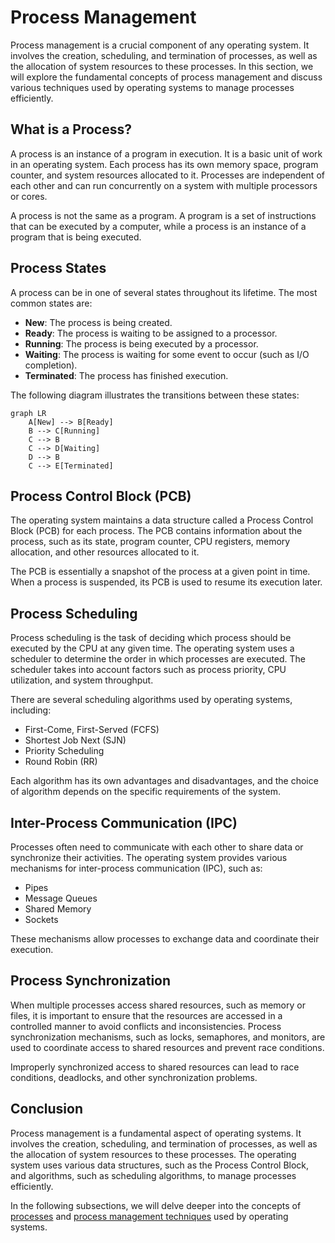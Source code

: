 
# Process Management

Process management is a crucial component of any operating system. It involves the creation, scheduling, and termination of processes, as well as the allocation of system resources to these processes. In this section, we will explore the fundamental concepts of process management and discuss various techniques used by operating systems to manage processes efficiently.

## What is a Process?

A process is an instance of a program in execution. It is a basic unit of work in an operating system. Each process has its own memory space, program counter, and system resources allocated to it. Processes are independent of each other and can run concurrently on a system with multiple processors or cores.

<Callout type="info">
  A process is not the same as a program. A program is a set of instructions that can be executed by a computer, while a process is an instance of a program that is being executed.
</Callout>

## Process States

A process can be in one of several states throughout its lifetime. The most common states are:

- **New**: The process is being created.
- **Ready**: The process is waiting to be assigned to a processor.
- **Running**: The process is being executed by a processor.
- **Waiting**: The process is waiting for some event to occur (such as I/O completion).
- **Terminated**: The process has finished execution.

The following diagram illustrates the transitions between these states:

```mermaid
graph LR
    A[New] --> B[Ready]
    B --> C[Running]
    C --> B
    C --> D[Waiting]
    D --> B
    C --> E[Terminated]
```

## Process Control Block (PCB)

The operating system maintains a data structure called a Process Control Block (PCB) for each process. The PCB contains information about the process, such as its state, program counter, CPU registers, memory allocation, and other resources allocated to it.

The PCB is essentially a snapshot of the process at a given point in time. When a process is suspended, its PCB is used to resume its execution later.

## Process Scheduling

Process scheduling is the task of deciding which process should be executed by the CPU at any given time. The operating system uses a scheduler to determine the order in which processes are executed. The scheduler takes into account factors such as process priority, CPU utilization, and system throughput.

There are several scheduling algorithms used by operating systems, including:

- First-Come, First-Served (FCFS)
- Shortest Job Next (SJN)
- Priority Scheduling
- Round Robin (RR)

Each algorithm has its own advantages and disadvantages, and the choice of algorithm depends on the specific requirements of the system.

## Inter-Process Communication (IPC)

Processes often need to communicate with each other to share data or synchronize their activities. The operating system provides various mechanisms for inter-process communication (IPC), such as:

- Pipes
- Message Queues
- Shared Memory
- Sockets

These mechanisms allow processes to exchange data and coordinate their execution.

## Process Synchronization

When multiple processes access shared resources, such as memory or files, it is important to ensure that the resources are accessed in a controlled manner to avoid conflicts and inconsistencies. Process synchronization mechanisms, such as locks, semaphores, and monitors, are used to coordinate access to shared resources and prevent race conditions.

<Callout type="warning">
  Improperly synchronized access to shared resources can lead to race conditions, deadlocks, and other synchronization problems.
</Callout>

## Conclusion

Process management is a fundamental aspect of operating systems. It involves the creation, scheduling, and termination of processes, as well as the allocation of system resources to these processes. The operating system uses various data structures, such as the Process Control Block, and algorithms, such as scheduling algorithms, to manage processes efficiently.

In the following subsections, we will delve deeper into the concepts of [processes](/process-management/processes) and [process management techniques](/process-management/process-management-techniques) used by operating systems.